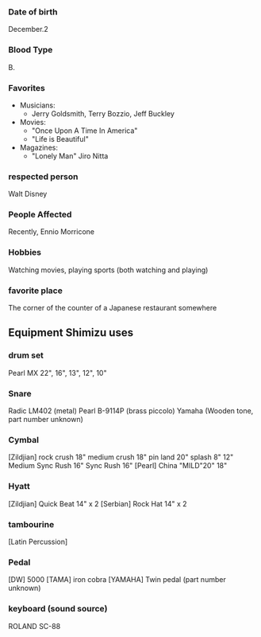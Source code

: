 ### Date of birth

December.2

### Blood Type

B.

### Favorites

- Musicians:
  - Jerry Goldsmith, Terry Bozzio, Jeff Buckley
- Movies:
  - "Once Upon A Time In America"
  - "Life is Beautiful"
- Magazines:
  - "Lonely Man" Jiro Nitta

### respected person

Walt Disney

### People Affected

Recently, Ennio Morricone

### Hobbies

Watching movies, playing sports (both watching and playing)

### favorite place

The corner of the counter of a Japanese restaurant somewhere

## Equipment Shimizu uses

### drum set

Pearl MX
22", 16", 13", 12", 10"

### Snare

Radic LM402
(metal)
Pearl B-9114P
(brass piccolo)
Yamaha
(Wooden tone, part number unknown)

### Cymbal

[Zildjian]
rock crush 18"
medium crush 18"
pin land 20"
splash 8"
12"
Medium Sync Rush 16"
Sync Rush 16"
[Pearl]
China "MILD"20"
18"

### Hyatt

[Zildjian]
Quick Beat 14" x 2
[Serbian]
Rock Hat 14" x 2

### tambourine

[Latin Percussion]

### Pedal

[DW]
5000
[TAMA]
iron cobra
[YAMAHA]
Twin pedal (part number unknown)

### keyboard (sound source)

ROLAND SC-88
